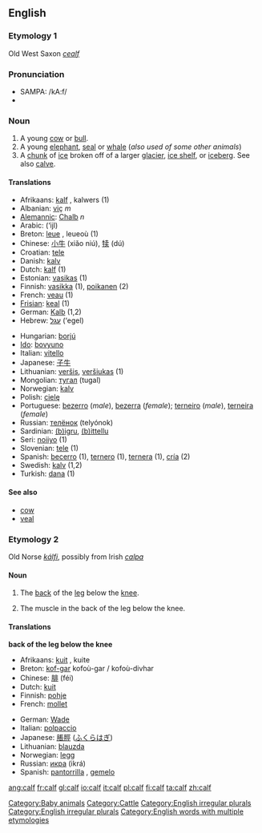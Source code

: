 ==English==

===Etymology 1===
Old West Saxon ''[[cealf]]''

===Pronunciation===
*SAMPA: /kA:f/
*{{audio|en-us-calf.ogg|Audio (US)}}

===Noun===
{{en-noun|calf|calves}}

#A young [[cow]] or [[bull]].
#A young [[elephant]], [[seal]] or [[whale]] (''also used of some other animals'')
#A [[chunk]] of [[ice]] broken off of a larger [[glacier]], [[ice shelf]], or [[iceberg]].  See also [[calve]].

====Translations====
{{top}}
*Afrikaans: [[kalf]] {{n}}, kalwers {{p}} (1)
*Albanian: [[viç]] ''m''
*[[Alemannic]]: [[Chalb]] ''n''
*Arabic: {{ARchar|[[عجل]]}} (‘ijl)
*Breton: [[leue]] {{m}}, leueoù {{p}} (1)
*Chinese:  [[小牛]] (xiǎo niú), [[犊]] (dú)
*Croatian: [[tele]]
*Danish: [[kalv]]
*Dutch: [[kalf]] {{n}} (1)
*Estonian: [[vasikas]] (1)
*Finnish: [[vasikka]] (1), [[poikanen]] (2)
*French: [[veau]] {{m}} (1)
*[[Frisian]]: [[keal]] {{n}} (1)
*German: [[Kalb]] {{n}} (1,2)
*Hebrew: [[עגל]] (‘egel) {{m}}
{{mid}}
*Hungarian: [[borjú]]
*[[Ido]]: [[bovyuno]]
*Italian: [[vitello]]
*Japanese: [[子牛]]
*Lithuanian: [[veršis]], [[veršiukas]] {{m}} (1)
*Mongolian: [[тугал]] (tugal)
*Norwegian: [[kalv]] {{m}}
*Polish: [[cielę]] {{n}}
*Portuguese: [[bezerro]] (''male''), [[bezerra]] (''female''); [[terneiro]] (''male''), [[terneira]] (''female'')
*Russian: [[телёнок]] (telyónok) {{m}}
*Sardinian: [[(b)igru]], [[(b)ittellu]]
*Seri: [[noiiyo]] (1)
*Slovenian: [[tele]] {{n}} (1)
*Spanish: [[becerro]] {{m}} (1), [[ternero]] {{m}} (1), [[ternera]] {{f}} (1), [[cría]] (2)
*Swedish: [[kalv]] {{c}} (1,2)
*Turkish: [[dana]] (1)
{{bottom}}

====See also====
*[[cow]]
*[[veal]]

===Etymology 2===
Old Norse ''[[kálfi]]'', possibly from Irish ''[[calpa]]''

====Noun====
{{en-noun|calf|calves}}

# {{anatomy}} The [[back]] of the [[leg]] below the [[knee]].
# The muscle in the back of the leg below the knee.

====Translations====
'''back of the leg below the knee'''
{{top}}
*Afrikaans: [[kuit]] {{n}}, kuite {{p}}
*Breton: [[kof-gar]] {{m}} kofoù-gar / kofoù-divhar {{p}}
*Chinese: [[腓]] (féi)
*Dutch: [[kuit]] {{m}}
*Finnish: [[pohje]]
*French: [[mollet]] {{m}}
{{mid}}
*German: [[Wade]] {{f}}
*Italian: [[polpaccio]] {{m}}
*Japanese: [[脹脛]] ([[ふくらはぎ]])
*Lithuanian: [[blauzda]] {{f}}
*Norwegian: [[legg]] {{m}}
*Russian: [[икра#Russian|икра]] (ikrá) {{f}}
*Spanish: [[pantorrilla]] {{f}}, [[gemelo]] {{m}}
{{bottom}}

[[Category:Baby animals]]
[[Category:Cattle]]
[[Category:English irregular plurals]]
[[Category:English irregular plurals]]
[[Category:English words with multiple etymologies]]

[[ang:calf]]
[[fr:calf]]
[[gl:calf]]
[[io:calf]]
[[it:calf]]
[[pl:calf]]
[[fi:calf]]
[[ta:calf]]
[[zh:calf]]